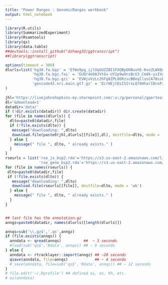 ```yaml
---
title: "Power Ranges : GenomicRanges workbook"
output: html_notebook
---
```



```r
library(R.utils)
library(SummarizedExperiment)
library(Rsamtools)
library(qs)
library(data.table)
##devtools::install_github("dzhang32/ggtranscript")
##library(ggtranscript)
```


```r
options(timeout = 300)
dlurls=list('hg38.fa.bgz' = 'EfWx9pg_ijlOqGUZZBI1FXQBpOOBuvhE-KvoZLWXQdOYSw?e=tVY4tL',
            'hg38.fa.bgz.fai' = 'EUQr4eDAJVtGv-UY2p9wOnsBcU3_Cmdk-ysIVgXyqrOxTw?e=FKEGJY',
            'hg38.fa.bgz.gzi' = 'EVWjuVzLc2hFg8ZPLO6RzscBBeqllusCA7BssBer1qvB9g?e=Zex951',
            'gencode43.nri.main.gtf.gz' = 'EcrHEjtDsI5IrxLQ74HharIBroPzsEOWqMzW_2CMMgk9yQ?e=XtQ82j'
)
          
jhl='https://livejohnshopkins-my.sharepoint.com/:u:/g/personal/gpertea1_jh_edu/'
dl='&download=1'
datadir='data/'
if (!dir.exists(datadir)) dir.create(datadir)
for (file in names(dlurls)) {
  dlto=paste0(datadir,file)
  if (!file.exists(dlto)) {
   message("downloading: ",dlto)
   download.file(paste0(jhl,dlurls[[file]],dl), destfile=dlto, mode = 'wb')
  } else {
    message(" file ", dlto, " already exists." )
  }
}
rseurls = list('rse_jx_bsp2.rda'='https://s3.us-east-2.amazonaws.com/libd-brainseq2/rse_jxn_unfiltered.Rdata',
               'rse_gene_bsp2.rda'='https://s3.us-east-2.amazonaws.com/libd-brainseq2/rse_gene_unfiltered.Rdata')
for (file in names(rseurls)) {
 dlto=paste0(datadir,file)
 if (!file.exists(dlto)) {
   message("downloading: ",dlto)
   download.file(rseurls[[file]], destfile=dlto, mode = 'wb')
  } else {
    message(" file ", dlto, " already exists." )
  }
}


## last file has the annotation.gz 
anngz=paste0(datadir, names(dlurls)[length(dlurls)])
```

```r
annqs=sub('\\.gz$','.qs',anngz)
if (file.exists(annqs)) {
  anndata <- qread(annqs)          ##  ~ 3 seconds
  #load(sub('qs$','Rdata', annqs)) ## ~ 9 seconds
} else {
  anndata <- rtracklayer::import(anngz) ## ~20 seconds
  qsave(anndata, file=annqs)            ## ~ 4 seconds
  # save(anndata, file=sub('qs$','Rdata', annqs)) ## ~ 12 seconds
}
# file.edit('~/.Rprofile') ## defined oi, os, hh, etc.
# oi(anndata)
```

```r

```

```r

```

